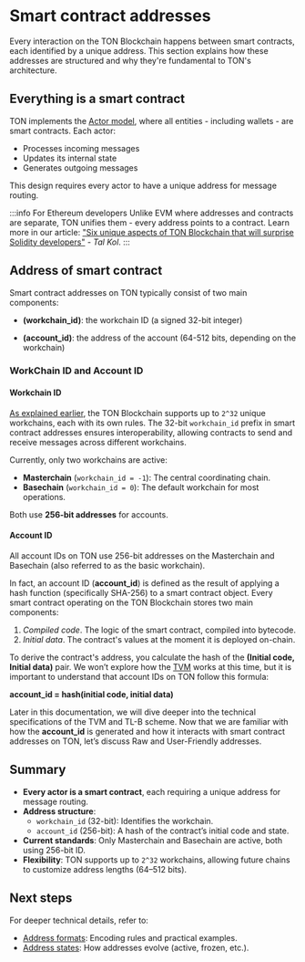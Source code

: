 
# Smart contract addresses

Every interaction on the TON Blockchain happens between smart contracts, each identified by a unique address. This section explains how these addresses are structured and why they're fundamental to TON's architecture.

## Everything is a smart contract

TON implements the [Actor model](/v3/concepts/dive-into-ton/ton-blockchain/blockchain-of-blockchains#single-actor), where all entities - including wallets - are smart contracts. Each actor:

- Processes incoming messages
- Updates its internal state
- Generates outgoing messages

This design requires every actor to have a unique address for message routing.

:::info For Ethereum developers
Unlike EVM where addresses and contracts are separate, TON unifies them - every address points to a contract. Learn more in our article: ["Six unique aspects of TON Blockchain that will surprise Solidity developers"](https://blog.ton.org/six-unique-aspects-of-ton-blockchain-that-will-surprise-solidity-developers) - _Tal Kol_.
:::

## Address of smart contract

Smart contract addresses on TON typically consist of two main components:

- **(workchain_id)**: the workchain ID (a signed 32-bit integer)

- **(account_id)**: the address of the account (64-512 bits, depending on the workchain)

### WorkChain ID and Account ID

#### Workchain ID

[As explained earlier](/v3/concepts/dive-into-ton/ton-blockchain/blockchain-of-blockchains#workchain-blockchain-with-your-own-rules), the TON Blockchain supports up to `2^32` unique workchains, each with its own rules. The 32-bit `workchain_id` prefix in smart contract addresses ensures interoperability, allowing contracts to send and receive messages across different workchains.

Currently, only two workchains are active:
- **Masterchain** (`workchain_id = -1`): The central coordinating chain.
- **Basechain** (`workchain_id = 0`): The default workchain for most operations.

Both use **256-bit addresses** for accounts.

#### Account ID

All account IDs on TON use 256-bit addresses on the Masterchain and Basechain (also referred to as the basic workchain).

In fact, an account ID (**account_id**) is defined as the result of applying a hash function (specifically SHA-256) to a smart contract object. Every smart contract operating on the TON Blockchain stores two main components:

1. _Compiled code_. The logic of the smart contract, compiled into bytecode.
2. _Initial data_. The contract's values at the moment it is deployed on-chain.

To derive the contract's address, you calculate the hash of the **(Initial code, Initial data)** pair. We won’t explore how the [TVM](/v3/documentation/tvm/tvm-overview) works at this time, but it is important to understand that account IDs on TON follow this formula:

**account_id = hash(initial code, initial data)**

Later in this documentation, we will dive deeper into the technical specifications of the TVM and TL-B scheme. Now that we are familiar with how the **account_id** is generated and how it interacts with smart contract addresses on TON, let’s discuss Raw and User-Friendly addresses.

## Summary

- **Every actor is a smart contract**, each requiring a unique address for message routing.  
- **Address structure**:  
  - `workchain_id` (32-bit): Identifies the workchain. 
  - `account_id` (256-bit): A hash of the contract’s initial code and state.  
- **Current standards**: Only Masterchain and Basechain are active, both using 256-bit ID.  
- **Flexibility**: TON supports up to `2^32` workchains, allowing future chains to customize address lengths (64–512 bits). 

## Next steps
For deeper technical details, refer to:
- [Address formats](/v3/documentation/smart-contracts/address-formats): Encoding rules and practical examples.
- [Address states](/v3/documentation/smart-contracts/address-states): How addresses evolve (active, frozen, etc.).

<Feedback />
